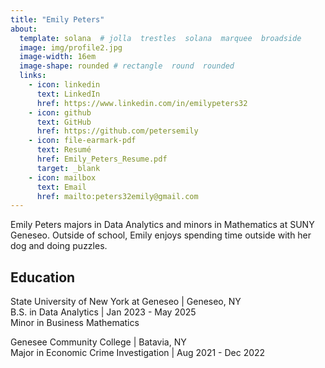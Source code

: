 ```yaml
---
title: "Emily Peters" 
about:
  template: solana  # jolla  trestles  solana  marquee  broadside
  image: img/profile2.jpg
  image-width: 16em
  image-shape: rounded # rectangle  round  rounded
  links:
    - icon: linkedin
      text: LinkedIn      
      href: https://www.linkedin.com/in/emilypeters32
    - icon: github
      text: GitHub
      href: https://github.com/petersemily
    - icon: file-earmark-pdf
      text: Resumé
      href: Emily_Peters_Resume.pdf
      target: _blank
    - icon: mailbox
      text: Email
      href: mailto:peters32emily@gmail.com
---
```

Emily Peters majors in Data Analytics and minors in Mathematics at SUNY Geneseo. Outside of school, Emily enjoys spending time outside with her dog and doing puzzles.

## Education

State University of New York at Geneseo | Geneseo, NY <br>
B.S. in Data Analytics | Jan 2023 - May 2025 <br>
Minor in Business Mathematics <br> 

Genesee Community College | Batavia, NY <br>
Major in Economic Crime Investigation | Aug 2021 - Dec 2022



